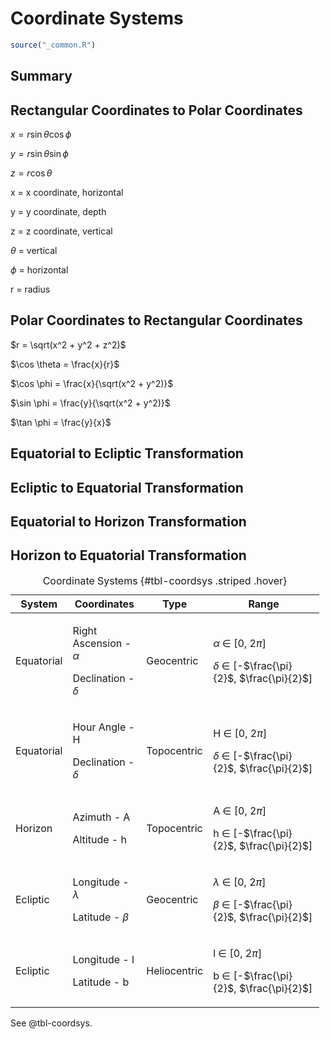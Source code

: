 # Coordinate Systems

```r
source("_common.R")
```

## Summary

## Rectangular Coordinates to Polar Coordinates

$x = r \sin \theta \cos \phi$

$y = r \sin \theta \sin \phi$

$z = r \cos \theta$

x = x coordinate, horizontal

y = y coordinate, depth

z = z coordinate, vertical

$\theta$ = vertical

$\phi$ = horizontal

r = radius

## Polar Coordinates to Rectangular Coordinates

$r = \sqrt(x^2 + y^2 + z^2)$

$\cos \theta = \frac{x}{r}$

$\cos \phi = \frac{x}{\sqrt(x^2 + y^2)}$

$\sin \phi = \frac{y}{\sqrt(x^2 + y^2)}$

$\tan \phi = \frac{y}{x}$

## Equatorial to Ecliptic Transformation

## Ecliptic to Equatorial Transformation

## Equatorial to Horizon Transformation

## Horizon to Equatorial Transformation

+------------+----------------------------+--------------+------------------------------------------------------+
| System     | Coordinates                | Type         | Range                                                |
+============+============================+==============+======================================================+
| Equatorial | Right Ascension - $\alpha$ | Geocentric   | $\alpha$ $\in$ \[0, 2$\pi$\]                         |
|            |                            |              |                                                      |
|            | Declination - $\delta$     |              | $\delta$ $\in$ \[-$\frac{\pi}{2}$, $\frac{\pi}{2}$\] |
+------------+----------------------------+--------------+------------------------------------------------------+
| Equatorial | Hour Angle - H             | Topocentric  | H $\in$ \[0, 2$\pi$\]                                |
|            |                            |              |                                                      |
|            | Declination - $\delta$     |              | $\delta$ $\in$ \[-$\frac{\pi}{2}$, $\frac{\pi}{2}$\] |
+------------+----------------------------+--------------+------------------------------------------------------+
| Horizon    | Azimuth - A                | Topocentric  | A $\in$ \[0, 2$\pi$\]                                |
|            |                            |              |                                                      |
|            | Altitude - h               |              | h $\in$ \[-$\frac{\pi}{2}$, $\frac{\pi}{2}$\]        |
+------------+----------------------------+--------------+------------------------------------------------------+
| Ecliptic   | Longitude - $\lambda$      | Geocentric   | $\lambda$ $\in$ \[0, 2$\pi$\]                        |
|            |                            |              |                                                      |
|            | Latitude - $\beta$         |              | $\beta$ $\in$ \[-$\frac{\pi}{2}$, $\frac{\pi}{2}$\]  |
+------------+----------------------------+--------------+------------------------------------------------------+
| Ecliptic   | Longitude - l              | Heliocentric | l $\in$ \[0, 2$\pi$\]                                |
|            |                            |              |                                                      |
|            | Latitude - b               |              | b $\in$ \[-$\frac{\pi}{2}$, $\frac{\pi}{2}$\]        |
+------------+----------------------------+--------------+------------------------------------------------------+

: Coordinate Systems {#tbl-coordsys .striped .hover}

See @tbl-coordsys.

